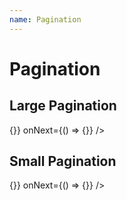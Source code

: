 ```yaml
---
name: Pagination
---
```



# Pagination

## Large Pagination

<Playground>
  <LargePagination
    hasNextPage
    pageCursors={{
      first: { page: 1, cursor: "Y3Vyc29yMg==", isCurrent: false },
      last: { page: 20, cursor: "Y3Vyc29yMw==", isCurrent: false },
      around: [
        { page: 6, cursor: "Y3Vyc29yMw==", isCurrent: true },
        { page: 7, cursor: "Y3Vyc29yMg==", isCurrent: false },
        { page: 8, cursor: "Y3Vyc29yMw==", isCurrent: false },
        { page: 9, cursor: "Y3Vyc29yMw==", isCurrent: false },
      ],
      previous: { page: 5, cursor: "Y3Vyc29yMw==", isCurrent: false },
      " $refType": null,
    }}
    onClick={() => {}}
    onNext={() => {}}
  />
</Playground>

## Small Pagination

<Playground>
  <SmallPagination
    hasNextPage
    pageCursors={{
      first: { page: 1, cursor: "Y3Vyc29yMg==", isCurrent: false },
      last: { page: 20, cursor: "Y3Vyc29yMw==", isCurrent: false },
      around: [
        { page: 6, cursor: "Y3Vyc29yMw==", isCurrent: true },
        { page: 7, cursor: "Y3Vyc29yMg==", isCurrent: false },
        { page: 8, cursor: "Y3Vyc29yMw==", isCurrent: false },
        { page: 9, cursor: "Y3Vyc29yMw==", isCurrent: false },
      ],
      previous: { page: 5, cursor: "Y3Vyc29yMw==", isCurrent: false },
      " $refType": null,
    }}
    onClick={() => {}}
    onNext={() => {}}
  />
</Playground>
